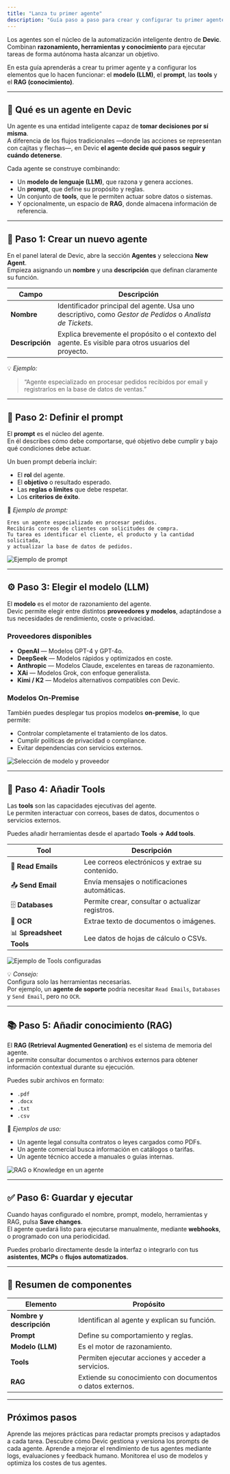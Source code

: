 ```yaml
---
title: "Lanza tu primer agente"
description: "Guía paso a paso para crear y configurar tu primer agente en Devic: modelo, prompt, herramientas y conocimiento."
---
```


Los agentes son el núcleo de la automatización inteligente dentro de **Devic**.  
Combinan **razonamiento, herramientas y conocimiento** para ejecutar tareas de forma autónoma hasta alcanzar un objetivo.  

En esta guía aprenderás a crear tu primer agente y a configurar los elementos que lo hacen funcionar: el **modelo (LLM)**, el **prompt**, las **tools** y el **RAG (conocimiento)**.

---

## 🧠 Qué es un agente en Devic

Un agente es una entidad inteligente capaz de **tomar decisiones por sí misma**.  
A diferencia de los flujos tradicionales —donde las acciones se representan con cajitas y flechas—, en Devic **el agente decide qué pasos seguir y cuándo detenerse**.

Cada agente se construye combinando:
- Un **modelo de lenguaje (LLM)**, que razona y genera acciones.  
- Un **prompt**, que define su propósito y reglas.  
- Un conjunto de **tools**, que le permiten actuar sobre datos o sistemas.  
- Y opcionalmente, un espacio de **RAG**, donde almacena información de referencia.

---

## 🧩 Paso 1: Crear un nuevo agente

En el panel lateral de Devic, abre la sección **Agentes** y selecciona **New Agent**.  
Empieza asignando un **nombre** y una **descripción** que definan claramente su función.

| Campo | Descripción |
|--------|-------------|
| **Nombre** | Identificador principal del agente. Usa uno descriptivo, como *Gestor de Pedidos* o *Analista de Tickets*. |
| **Descripción** | Explica brevemente el propósito o el contexto del agente. Es visible para otros usuarios del proyecto. |

💡 *Ejemplo:*  
> “Agente especializado en procesar pedidos recibidos por email y registrarlos en la base de datos de ventas.”

---

## 💬 Paso 2: Definir el prompt

El **prompt** es el núcleo del agente.  
En él describes cómo debe comportarse, qué objetivo debe cumplir y bajo qué condiciones debe actuar.  

Un buen prompt debería incluir:
- El **rol** del agente.  
- El **objetivo** o resultado esperado.  
- Las **reglas o límites** que debe respetar.  
- Los **criterios de éxito**.

🧩 *Ejemplo de prompt:*

```
Eres un agente especializado en procesar pedidos.
Recibirás correos de clientes con solicitudes de compra.
Tu tarea es identificar el cliente, el producto y la cantidad solicitada,
y actualizar la base de datos de pedidos.
```

![Ejemplo de prompt](051f5a68-ef2b-4cfd-871a-d50593dfe157.png)

---

## ⚙️ Paso 3: Elegir el modelo (LLM)

El **modelo** es el motor de razonamiento del agente.  
Devic permite elegir entre distintos **proveedores y modelos**, adaptándose a tus necesidades de rendimiento, coste o privacidad.

### Proveedores disponibles
- **OpenAI** — Modelos GPT-4 y GPT-4o.  
- **DeepSeek** — Modelos rápidos y optimizados en coste.  
- **Anthropic** — Modelos Claude, excelentes en tareas de razonamiento.  
- **XAi** — Modelos Grok, con enfoque generalista.  
- **Kimi / K2** — Modelos alternativos compatibles con Devic.  

### Modelos On-Premise
También puedes desplegar tus propios modelos **on-premise**, lo que permite:
- Controlar completamente el tratamiento de los datos.  
- Cumplir políticas de privacidad o compliance.  
- Evitar dependencias con servicios externos.

![Selección de modelo y proveedor](533bce97-6d71-424c-beef-44c968fad01a.png)

---

## 🧰 Paso 4: Añadir Tools

Las **tools** son las capacidades ejecutivas del agente.  
Le permiten interactuar con correos, bases de datos, documentos o servicios externos.  

Puedes añadir herramientas desde el apartado **Tools → Add tools**.

| Tool | Descripción |
|------|--------------|
| 📨 **Read Emails** | Lee correos electrónicos y extrae su contenido. |
| 📤 **Send Email** | Envía mensajes o notificaciones automáticas. |
| 🗄️ **Databases** | Permite crear, consultar o actualizar registros. |
| 📄 **OCR** | Extrae texto de documentos o imágenes. |
| 📊 **Spreadsheet Tools** | Lee datos de hojas de cálculo o CSVs. |

![Ejemplo de Tools configuradas](cf6c1197-6452-4c48-bcbb-d17f513c59cf.png)

💡 *Consejo:*  
Configura solo las herramientas necesarias.  
Por ejemplo, un **agente de soporte** podría necesitar `Read Emails`, `Databases` y `Send Email`, pero no `OCR`.

---

## 📚 Paso 5: Añadir conocimiento (RAG)

El **RAG (Retrieval Augmented Generation)** es el sistema de memoria del agente.  
Le permite consultar documentos o archivos externos para obtener información contextual durante su ejecución.

Puedes subir archivos en formato:
- `.pdf`
- `.docx`
- `.txt`
- `.csv`

🧠 *Ejemplos de uso:*
- Un agente legal consulta contratos o leyes cargados como PDFs.  
- Un agente comercial busca información en catálogos o tarifas.  
- Un agente técnico accede a manuales o guías internas.

![RAG o Knowledge en un agente](533bce97-6d71-424c-beef-44c968fad01a.png)

---

## ✅ Paso 6: Guardar y ejecutar

Cuando hayas configurado el nombre, prompt, modelo, herramientas y RAG, pulsa **Save changes**.  
El agente quedará listo para ejecutarse manualmente, mediante **webhooks**, o programado con una periodicidad.

Puedes probarlo directamente desde la interfaz o integrarlo con tus **asistentes**, **MCPs** o **flujos automatizados**.

---

## 🧩 Resumen de componentes

| Elemento | Propósito |
|-----------|------------|
| **Nombre y descripción** | Identifican al agente y explican su función. |
| **Prompt** | Define su comportamiento y reglas. |
| **Modelo (LLM)** | Es el motor de razonamiento. |
| **Tools** | Permiten ejecutar acciones y acceder a servicios. |
| **RAG** | Extiende su conocimiento con documentos o datos externos. |

---

## Próximos pasos

<CardGroup cols={2}>
  <Card title="Diseña un prompt efectivo" icon="terminal" href="./prompt">
    Aprende las mejores prácticas para redactar prompts precisos y adaptados a cada tarea.
  </Card>
  <Card title="Versionado e histórico de prompts" icon="history" href="./historico-prompts">
    Descubre cómo Devic gestiona y versiona los prompts de cada agente.
  </Card>
  <Card title="Optimización continua" icon="activity" href="./optimizacion">
    Aprende a mejorar el rendimiento de tus agentes mediante logs, evaluaciones y feedback humano.
  </Card>
  <Card title="Gestión de costes y ejecución" icon="coins" href="./costes">
    Monitorea el uso de modelos y optimiza los costes de tus agentes.
  </Card>
</CardGroup>
